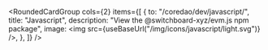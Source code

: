 
<RoundedCardGroup
  cols={2}
  items={[
    {
      to: "/coredao/dev/javascript/",
      title: "Javascript",
      description: "View the @switchboard-xyz/evm.js npm package",
      image: <img src={useBaseUrl("/img/icons/javascript/light.svg")} />,
    },
  ]}
/>
